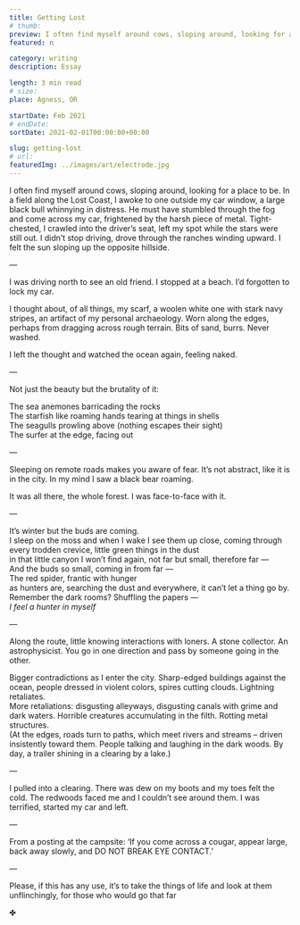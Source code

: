 ```yaml
---
title: Getting Lost
# thumb:
preview: I often find myself around cows, sloping around, looking for a place to be. In a field along the Lost Coast, I awoke to one outside my car window, a large black bull whinnying in distress.
featured: n

category: writing
description: Essay

length: 3 min read
# size:
place: Agness, OR

startDate: Feb 2021
# endDate:
sortDate: 2021-02-01T00:00:00+00:00

slug: getting-lost
# url:
featuredImg: ../images/art/electrode.jpg
---
```


I often find myself around cows, sloping around, looking for a place to be. In a field along the Lost Coast, I awoke to one outside my car window, a large black bull whinnying in distress. He must have stumbled through the fog and come across my car, frightened by the harsh piece of metal. Tight-chested, I crawled into the driver’s seat, left my spot while the stars were still out. I didn’t stop driving, drove through the ranches winding upward. I felt the sun sloping up the opposite hillside.

—

I was driving north to see an old friend. I stopped at a beach. I’d forgotten to lock my car.

I thought about, of all things, my scarf, a woolen white one with stark navy stripes, an artifact of my personal archaeology. Worn along the edges, perhaps from dragging across rough terrain. Bits of sand, burrs. Never washed.

I left the thought and watched the ocean again, feeling naked.

—

Not just the beauty but the brutality of it:

The sea anemones barricading the rocks<br/>
The starfish like roaming hands tearing at things in shells<br/>
The seagulls prowling above (nothing escapes their sight)<br/>
The surfer at the edge, facing out

—

Sleeping on remote roads makes you aware of fear. It’s not abstract, like it is in the city. In my mind I saw a black bear roaming.

It was all there, the whole forest. I was face-to-face with it.

—

It’s winter but the buds are coming.<br/>
I sleep on the moss and when I wake I see them up close, coming through every trodden crevice, little green things in the dust<br/>
in that little canyon I won’t find again, not far but small, therefore far —<br/>
And the buds so small, coming in from far —<br/>
The red spider, frantic with hunger<br/>
as hunters are, searching the dust and everywhere, it can’t let a thing go by.<br/>
Remember the dark rooms? Shuffling the papers —<br/>
‍*I feel a hunter in myself*

—

Along the route, little knowing interactions with loners. A stone collector. An astrophysicist. You go in one direction and pass by someone going in the other.

Bigger contradictions as I enter the city. Sharp-edged buildings against the ocean, people dressed in violent colors, spires cutting clouds. Lightning retaliates.<br/>
More retaliations: disgusting alleyways, disgusting canals with grime and dark waters. Horrible creatures accumulating in the filth. Rotting metal structures.<br/>
(At the edges, roads turn to paths, which meet rivers and streams – driven insistently toward them. People talking and laughing in the dark woods. By day, a trailer shining in a clearing by a lake.)

—

I pulled into a clearing. There was dew on my boots and my toes felt the cold. The redwoods faced me and I couldn’t see around them. I was terrified, started my car and left.

—

From a posting at the campsite: ‘If you come across a cougar, appear large, back away slowly, and DO NOT BREAK EYE CONTACT.’

—

Please, if this has any use, it’s to take the things of life and look at them unflinchingly, for those who would go that far

✤
